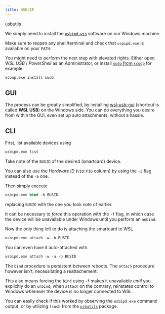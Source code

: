 ```yaml
---
title: USB/IP
---
```



<Card title="Optional" icon="puzzle">

[usbutils](https://archlinux.org/packages/core/x86_64/usbutils/)

</Card>

We simply need to install the [`usbipd-win`](https://github.com/dorssel/usbipd-win) software on our Windows machine.

Make sure to reopen any shell/terminal and check that `uspipd.exe` is available on your `PATH`.

<Aside type="tip">

You might need to perform the next step with elevated rights.
Either open _WSL USB_ / _PowerShell_ as an Administrator, or install [`sudo` from `scoop`](https://scoop.sh/#/apps?q=sudo) for example:

```ps
scoop.exe install sudo
```

</Aside>

## GUI

The process can be greatly simplified, by installing [wsl-usb-gui](https://gitlab.com/alelec/wsl-usb-gui) (shortcut is called **WSL USB**) on the Windows side.
You can do everything you desire from within the GUI, even set up auto attachments, without a hassle.

## CLI

First, list available devices using

```ps
usbipd.exe list
```

Take note of the `BUSID` of the desired (smartcard) device.

<Aside type="tip">
  
You can also use the _Hardware ID_ (`VID:PID` column) by using the `-i` flag instead of the `-b` one.

</Aside>

Then simply execute

```ps "BUSID"
usbipd.exe bind -b BUSID
```

replacing `BUSID` with the one you took note of earlier.

<Aside>

It can be necessary to _force_ this operation with the `-f` flag,
in which case the device will be unavailable under Windows until you perform an `unbind`.

</Aside>

Now the only thing left to do is attaching the smartcard to WSL

```ps "BUSID"
usbipd.exe attach -w -b BUSID
```

You can even have it auto-attached with

```ps "BUSID"
usbipd.exe attach -w -a -b BUSID
```

<Aside>

The `bind` procedure is persistent between reboots.
The `attach` procedure however isn't, necessitating a reattachement.

This also means forcing the `bind` using `-f` makes it unavailable _until_ you explicitly do an `unbind`,
when `attach` on the contrary, reinstates control to Windows whenever the device is no longer connected to WSL.

</Aside>

<Aside type="tip">

You can easily check if this worked by observing the `usbipd.exe` command output,
or by utilizing `lsusb` from the [`usbutils`](https://archlinux.org/packages/core/x86_64/usbutils/) package.

</Aside>
